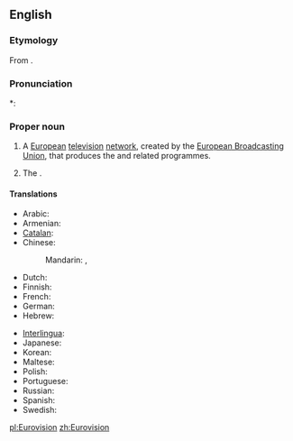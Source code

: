 ==English==

===Etymology===
From {{prefix|Euro|vision}}.

===Pronunciation===
*: {{rhymes|ɪʒən}}

===Proper noun===
{{en-proper noun}}

# {{trademark}} A [[European]] [[television]] [[network]], created by the [[w:European Broadcasting Union|European Broadcasting Union]], that produces the {{w|Eurovision Song Contest}} and related programmes.
# The {{w|Eurovision Song Contest}}.

====Translations====
{{trans-top|television network}}
* Arabic: {{t|ar|يوروفيجن|m|tr=yurufijn}}
* Armenian: {{t-|hy|Եվրատեսիլ|tr=Evratesil}}
* [[Catalan]]: {{t|ca|Eurovisió}}
* Chinese:
*: Mandarin: {{t|cmn|歐洲電視網|sc=Hani}}, {{t|cmn|欧洲电视网|tr=Ōuzhōu Diànshìwǎng|sc=Hani}}
* Dutch: {{t|nl|Eurovisie}}
* Finnish: {{t|fi|Euroopan yleisradiounioni}}
* French: {{t-|fr|Eurovision|f}}
* German: {{t-|de|Eurovision|f}}
* Hebrew: {{t|he|אירוויזיון}}
{{trans-mid}}
* [[Interlingua]]: {{t-|ia|Eurovision|xs=Interlingua}}
* Japanese: {{t|ja|ユーロビジョン|tr=Yūrobijon}}
* Korean: {{t|ko|유로비전|tr=Yurobijeon|sc=Hang}}
* Maltese: {{t-|mt|Eurovision|alt=Il-Eurovision|xs=Maltese}}
* Polish: {{t|pl|Eurowizja|f}}
* Portuguese: {{t|pt|Eurovisão|f}}
* Russian: {{t-|ru|Евровидение|n|tr=Jevrovídenije}}
* Spanish: {{t-|es|Eurovision|f}}
* Swedish: {{t|sv|Eurovision|c}}
{{trans-bottom}}

[[pl:Eurovision]]
[[zh:Eurovision]]